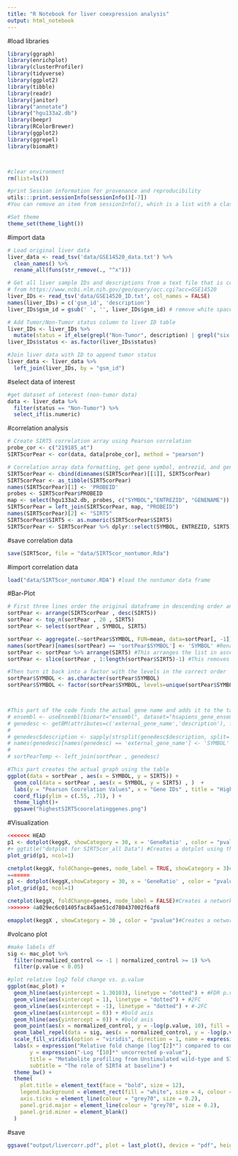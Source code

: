```yaml
---
title: "R Notebook for liver coexpression analysis"
output: html_notebook
---
```


#load libraries

```r
library(ggraph)
library(enrichplot)
library(clusterProfiler)
library(tidyverse)
library(ggplot2)
library(tibble)
library(readr)
library(janitor)
library("annotate")
library("hgu133a2.db")
library(beepr)
library(RColorBrewer)
library(ggplot2)
library(ggrepel)
library(biomaRt)



#clear environment
rm(list=ls()) 

#print Session information for provenance and reproducibility
utils:::print.sessionInfo(sessionInfo()[-7]) 
#You can remove an item from sessionInfo(), which is a list with a class attribute, by printing the resulting object omitting one of the list items (omitted list of packages installed, but not loaded)

#Set theme
theme_set(theme_light())
```

#import data
```r
# Load original liver data
liver_data <- read_tsv('data/GSE14520_data.txt') %>% 
  clean_names() %>%
  rename_all(funs(str_remove(., "^x")))

# Get all liver sample IDs and descriptions from a text file that is copy/pasted 
# from https://www.ncbi.nlm.nih.gov/geo/query/acc.cgi?acc=GSE14520
liver_IDs <- read_tsv('data/GSE14520_ID.txt', col_names = FALSE)
names(liver_IDs) = c('gsm_id', 'description')
liver_IDs$gsm_id = gsub(' ', '', liver_IDs$gsm_id) # remove white space from GSE IDs

# Add Tumor/Non-Tumor status column to liver ID table 
liver_IDs <- liver_IDs %>% 
  mutate(status = if_else(grepl("Non-Tumor", description) | grepl("six healthy donors", description), 'Non-Tumor', 'Tumor'))
liver_IDs$status <- as.factor(liver_IDs$status)

#Join liver data with ID to append tumor status
liver_data <- liver_data %>% 
  left_join(liver_IDs, by = "gsm_id")
```

#select data of interest
```r
#get dataset of interest (non-tumor data)
data <- liver_data %>% 
  filter(status == "Non-Tumor") %>% 
  select_if(is.numeric)

```

#correlation analysis
```r
# Create SIRT5 correlation array using Pearson correlation
probe_cor <- c("219185_at")
SIRT5corPear <- cor(data, data[probe_cor], method = "pearson")

# Correlation array data formatting, get gene symbol, entrezid, and gene name for each probe
SIRT5corPear <- cbind(dimnames(SIRT5corPear)[[1]], SIRT5corPear)
SIRT5corPear <- as_tibble(SIRT5corPear)
names(SIRT5corPear)[1] <- 'PROBEID'
probes <- SIRT5corPear$PROBEID
map <- select(hgu133a2.db, probes, c("SYMBOL","ENTREZID", "GENENAME"))
SIRT5corPear = left_join(SIRT5corPear, map, "PROBEID")
names(SIRT5corPear)[2] <- "SIRT5"
SIRT5corPear$SIRT5 <- as.numeric(SIRT5corPear$SIRT5)
SIRT5corPear <- SIRT5corPear %>% dplyr::select(SYMBOL, ENTREZID, SIRT5)
```

#save correlation data
```r
save(SIRT5cor, file = "data/SIRT5cor_nontumor.Rda")
```


#import correlation data
```r
load("data/SIRT5cor_nontumor.RDA") #load the nontumor data frame
```


#Bar-Plot
```r
# First three lines order the original dataframe in descending order and take the top 20 genes coorelating
sortPear <- arrange(SIRT5corPear , desc(SIRT5))
sortPear <- top_n(sortPear , 20 , SIRT5)
sortPear <- select(sortPear , SYMBOL, SIRT5)

sortPear <- aggregate(.~sortPear$SYMBOL, FUN=mean, data=sortPear[, -1]) #If there are duplicate genes coorelating differently, the average coorelation is taken 
names(sortPear)[names(sortPear) == 'sortPear$SYMBOL'] <- 'SYMBOL' #Renaming column
sortPear <- sortPear %>% arrange(SIRT5) #This arranges the list in ascending order
sortPear <- slice(sortPear , 1:length(sortPear$SIRT5)-1) #This removes the SIRT5 gene since that's irrelevent data

#Then turn it back into a factor with the levels in the correct order
sortPear$SYMBOL <- as.character(sortPear$SYMBOL)
sortPear$SYMBOL <- factor(sortPear$SYMBOL, levels=unique(sortPear$SYMBOL))



#This part of the code finds the actual gene name and adds it to the table if necessary
# ensembl <- useEnsembl(biomart="ensembl", dataset="hsapiens_gene_ensembl")
# genedesc <- getBM(attributes=c('external_gene_name','description'), filters = 'external_gene_name', values = sortPear$SYMBOL, mart =ensembl)
# 
# genedesc$description <- sapply(strsplit(genedesc$description, split='[', fixed=TRUE), function(x) (x[1]))
# names(genedesc)[names(genedesc) == 'external_gene_name'] <- 'SYMBOL'
# 
# sortPearTemp <- left_join(sortPear , genedesc)

#This part creates the actual graph using the table
ggplot(data = sortPear , aes(x = SYMBOL, y = SIRT5)) + 
  geom_col(data = sortPear , aes(x = SYMBOL, y = SIRT5) , )  +  
  labs(y = "Pearson Coorelation Values", x = "Gene IDs" , title = "Highest SIRT5 Coorelating Genes")+
  coord_flip(ylim = c(.55, .71), ) + 
  theme_light()+
  ggsave("highestSIRT5coorelatinggenes.png")


```
#Visualization
```r

<<<<<<< HEAD
p1 <- dotplot(keggX, showCategory = 30, x = 'GeneRatio' , color = "pvalue", font.size = 12) 
#+ ggtitle("dotplot for SIRT5cor_all Data") #Creates a dotplot using the 30 processes with the lowest pvalues
plot_grid(p1, ncol=1)

cnetplot(keggX, foldChange=genes, node_label = TRUE, showCategory = 3)#Creates a network using the 5 processes with the lowest pvalues. The processes are central nodes that are connected to the genes that are in its respective gene set
=======
p1 <- dotplot(keggX,showCategory = 30, x = 'GeneRatio' , color = "pvalue", font.size = 12) + ggtitle("dotplot for SIRT5cor_all Data") #Creates a dotplot using the 30 processes with the lowest pvalues
plot_grid(p1, ncol=1)

cnetplot(keggX, foldChange=genes, node_label = FALSE)#Creates a network using the 5 processes with the lowest pvalues. The processes are central nodes that are connected to the genes that are in its respective gene set
>>>>>>> 4a029ec6c01405fac845ae51cd780437002f6af8

emapplot(keggX , showCategory = 30 , color = "pvalue")#Creates a network using the 30 processes with the lowest pvalues. The processes are nodes that are connected to other processes that share the same genes within its gene set. 

```

#volcano plot
```r
#make labels df
sig <- mac_plot %>% 
  filter(normalized_control <= -1 | normalized_control >= 1) %>% 
  filter(p.value < 0.05)

#plot relative log2 fold change vs. p.value
ggplot(mac_plot) +
  geom_hline(aes(yintercept = 1.30103), linetype = "dotted") + #FDR p.value 0.05
  geom_vline(aes(xintercept = 1), linetype = "dotted") + #2FC
  geom_vline(aes(xintercept = -1), linetype = "dotted") + #-2FC
  geom_vline(aes(xintercept = 0)) + #bold axis
  geom_hline(aes(yintercept = 0)) + #bold axis
  geom_point(aes(x = normalized_control, y = -log(p.value, 10), fill = normalized_control), alpha = 0.8, size = 4, shape = 21, color = "black") +
  geom_label_repel(data = sig, aes(x = normalized_control, y = -log(p.value, 10), label = metabolite), alpha = 0.8, size = 3, segment.size = 0.3, point.padding = 0.8) +
  scale_fill_viridis(option = "viridis", direction = 1, name = expression("Log"[2]*"FC")) +
  labs(x = expression("Relative fold change (log"[2]*") compared to control"), 
       y = expression("-Log "[10]*" uncorrected p-value"), 
       title = "Metabolite profiling from Unstimulated wild-type and SIRTKO mouse BMDM",
       subtitle = "The role of SIRT4 at baseline") +
  theme_bw() + 
  theme(
    plot.title = element_text(face = "bold", size = 12),
    legend.background = element_rect(fill = "white", size = 4, colour = "white"),
    axis.ticks = element_line(colour = "grey70", size = 0.2),
    panel.grid.major = element_line(colour = "grey70", size = 0.2),
    panel.grid.minor = element_blank()
  ) 

```
#save
```r
ggsave("output/livercorr.pdf", plot = last_plot(), device = "pdf", height = 6, width = 8, units = "in", dpi = 600)
```

